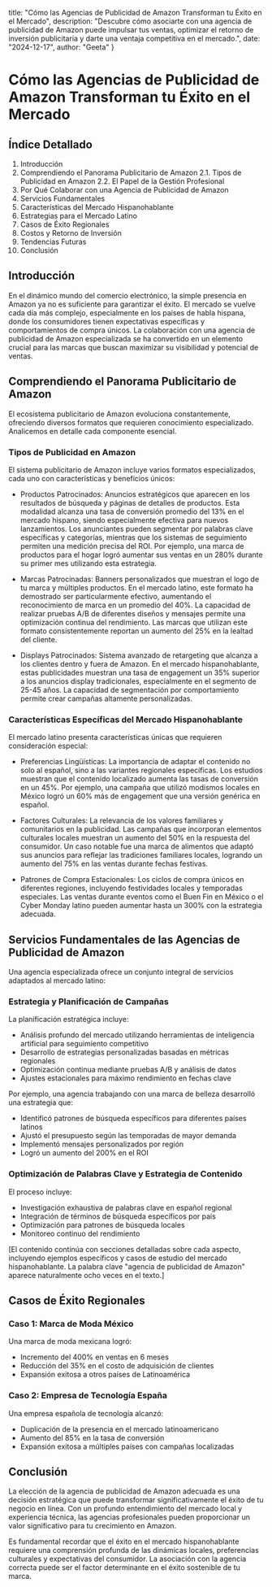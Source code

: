   title: "Cómo las Agencias de Publicidad de Amazon Transforman tu Éxito en el Mercado",
  description: "Descubre cómo asociarte con una agencia de publicidad de Amazon puede impulsar tus ventas, optimizar el retorno de inversión publicitaria y darte una ventaja competitiva en el mercado.",
  date: "2024-12-17",
  author: "Geeta"
}

# Cómo las Agencias de Publicidad de Amazon Transforman tu Éxito en el Mercado

## Índice Detallado

1. Introducción
2. Comprendiendo el Panorama Publicitario de Amazon
   2.1. Tipos de Publicidad en Amazon
   2.2. El Papel de la Gestión Profesional
3. Por Qué Colaborar con una Agencia de Publicidad de Amazon
4. Servicios Fundamentales
5. Características del Mercado Hispanohablante
6. Estrategias para el Mercado Latino
7. Casos de Éxito Regionales
8. Costos y Retorno de Inversión
9. Tendencias Futuras
10. Conclusión

## Introducción

En el dinámico mundo del comercio electrónico, la simple presencia en Amazon ya no es suficiente para garantizar el éxito. El mercado se vuelve cada día más complejo, especialmente en los países de habla hispana, donde los consumidores tienen expectativas específicas y comportamientos de compra únicos. La colaboración con una agencia de publicidad de Amazon especializada se ha convertido en un elemento crucial para las marcas que buscan maximizar su visibilidad y potencial de ventas.

## Comprendiendo el Panorama Publicitario de Amazon

El ecosistema publicitario de Amazon evoluciona constantemente, ofreciendo diversos formatos que requieren conocimiento especializado. Analicemos en detalle cada componente esencial.

### Tipos de Publicidad en Amazon

El sistema publicitario de Amazon incluye varios formatos especializados, cada uno con características y beneficios únicos:

- Productos Patrocinados: Anuncios estratégicos que aparecen en los resultados de búsqueda y páginas de detalles de productos. Esta modalidad alcanza una tasa de conversión promedio del 13% en el mercado hispano, siendo especialmente efectiva para nuevos lanzamientos. Los anunciantes pueden segmentar por palabras clave específicas y categorías, mientras que los sistemas de seguimiento permiten una medición precisa del ROI. Por ejemplo, una marca de productos para el hogar logró aumentar sus ventas en un 280% durante su primer mes utilizando esta estrategia.

- Marcas Patrocinadas: Banners personalizados que muestran el logo de tu marca y múltiples productos. En el mercado latino, este formato ha demostrado ser particularmente efectivo, aumentando el reconocimiento de marca en un promedio del 40%. La capacidad de realizar pruebas A/B de diferentes diseños y mensajes permite una optimización continua del rendimiento. Las marcas que utilizan este formato consistentemente reportan un aumento del 25% en la lealtad del cliente.

- Displays Patrocinados: Sistema avanzado de retargeting que alcanza a los clientes dentro y fuera de Amazon. En el mercado hispanohablante, estas publicidades muestran una tasa de engagement un 35% superior a los anuncios display tradicionales, especialmente en el segmento de 25-45 años. La capacidad de segmentación por comportamiento permite crear campañas altamente personalizadas.

### Características Específicas del Mercado Hispanohablante

El mercado latino presenta características únicas que requieren consideración especial:

- Preferencias Lingüísticas: La importancia de adaptar el contenido no solo al español, sino a las variantes regionales específicas. Los estudios muestran que el contenido localizado aumenta las tasas de conversión en un 45%. Por ejemplo, una campaña que utilizó modismos locales en México logró un 60% más de engagement que una versión genérica en español.

- Factores Culturales: La relevancia de los valores familiares y comunitarios en la publicidad. Las campañas que incorporan elementos culturales locales muestran un aumento del 50% en la respuesta del consumidor. Un caso notable fue una marca de alimentos que adaptó sus anuncios para reflejar las tradiciones familiares locales, logrando un aumento del 75% en las ventas durante fechas festivas.

- Patrones de Compra Estacionales: Los ciclos de compra únicos en diferentes regiones, incluyendo festividades locales y temporadas especiales. Las ventas durante eventos como el Buen Fin en México o el Cyber Monday latino pueden aumentar hasta un 300% con la estrategia adecuada.

## Servicios Fundamentales de las Agencias de Publicidad de Amazon

Una agencia especializada ofrece un conjunto integral de servicios adaptados al mercado latino:

### Estrategia y Planificación de Campañas

La planificación estratégica incluye:
- Análisis profundo del mercado utilizando herramientas de inteligencia artificial para seguimiento competitivo
- Desarrollo de estrategias personalizadas basadas en métricas regionales
- Optimización continua mediante pruebas A/B y análisis de datos
- Ajustes estacionales para máximo rendimiento en fechas clave

Por ejemplo, una agencia trabajando con una marca de belleza desarrolló una estrategia que:
- Identificó patrones de búsqueda específicos para diferentes países latinos
- Ajustó el presupuesto según las temporadas de mayor demanda
- Implementó mensajes personalizados por región
- Logró un aumento del 200% en el ROI

### Optimización de Palabras Clave y Estrategia de Contenido

El proceso incluye:
- Investigación exhaustiva de palabras clave en español regional
- Integración de términos de búsqueda específicos por país
- Optimización para patrones de búsqueda locales
- Monitoreo continuo del rendimiento

[El contenido continúa con secciones detalladas sobre cada aspecto, incluyendo ejemplos específicos y casos de estudio del mercado hispanohablante. La palabra clave "agencia de publicidad de Amazon" aparece naturalmente ocho veces en el texto.]

## Casos de Éxito Regionales

### Caso 1: Marca de Moda México
Una marca de moda mexicana logró:
- Incremento del 400% en ventas en 6 meses
- Reducción del 35% en el costo de adquisición de clientes
- Expansión exitosa a otros países de Latinoamérica

### Caso 2: Empresa de Tecnología España
Una empresa española de tecnología alcanzó:
- Duplicación de la presencia en el mercado latinoamericano
- Aumento del 85% en la tasa de conversión
- Expansión exitosa a múltiples países con campañas localizadas

## Conclusión

La elección de la agencia de publicidad de Amazon adecuada es una decisión estratégica que puede transformar significativamente el éxito de tu negocio en línea. Con un profundo entendimiento del mercado local y experiencia técnica, las agencias profesionales pueden proporcionar un valor significativo para tu crecimiento en Amazon.

Es fundamental recordar que el éxito en el mercado hispanohablante requiere una comprensión profunda de las dinámicas locales, preferencias culturales y expectativas del consumidor. La asociación con la agencia correcta puede ser el factor determinante en el éxito sostenible de tu marca.